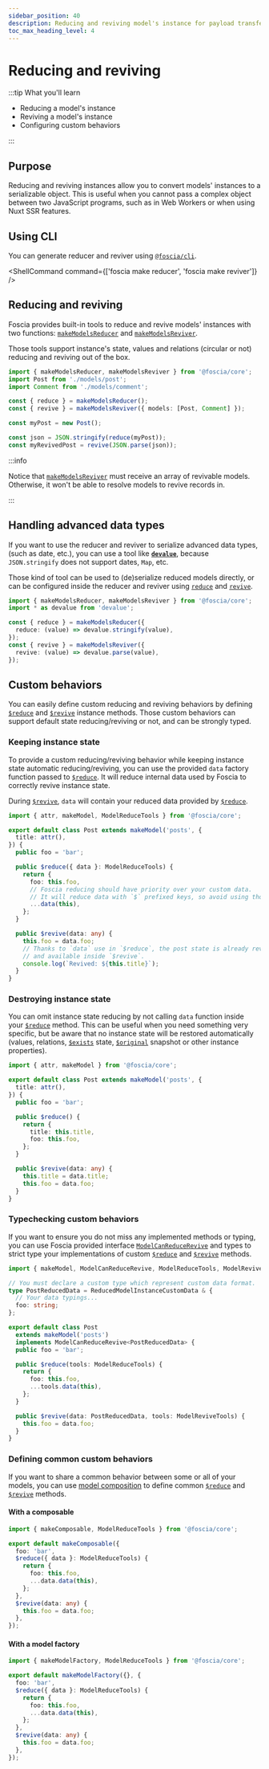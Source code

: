 ```yaml
---
sidebar_position: 40
description: Reducing and reviving model's instance for payload transfer.
toc_max_heading_level: 4
---
```



# Reducing and reviving

<FunctionInfo version="0.8.6" />

:::tip What you'll learn

- Reducing a model's instance
- Reviving a model's instance
- Configuring custom behaviors

:::

## Purpose

Reducing and reviving instances allow you to convert models' instances to
a serializable object. This is useful when you cannot pass a complex
object between two JavaScript programs, such as in Web Workers or when using
Nuxt SSR features.

## Using CLI

You can generate reducer and reviver using [`@foscia/cli`](/docs/digging-deeper/usages/cli).

<ShellCommand command={['foscia make reducer', 'foscia make reviver']} />

## Reducing and reviving

Foscia provides built-in tools to reduce and revive models' instances with two
functions:
[`makeModelsReducer`](/docs/api/@foscia/core/functions/makeModelsReducer) and
[`makeModelsReviver`](/docs/api/@foscia/core/functions/makeModelsReviver).

Those tools support instance's state, values and relations (circular or not)
reducing and reviving out of the box.

```typescript
import { makeModelsReducer, makeModelsReviver } from '@foscia/core';
import Post from './models/post';
import Comment from './models/comment';

const { reduce } = makeModelsReducer();
const { revive } = makeModelsReviver({ models: [Post, Comment] });

const myPost = new Post();

const json = JSON.stringify(reduce(myPost));
const myRevivedPost = revive(JSON.parse(json));
```

:::info

Notice that [`makeModelsReviver`](/docs/api/@foscia/core/functions/makeModelsReviver)
must receive an array of revivable models. Otherwise, it won't be able to
resolve models to revive records in.

:::

## Handling advanced data types

If you want to use the reducer and reviver to serialize advanced data types,
(such as date, etc.), you can use a tool like
[**`devalue`**](https://github.com/Rich-Harris/devalue), because
`JSON.stringify` does not support dates, `Map`, etc.

Those kind of tool can be used to (de)serialize reduced models directly, or
can be configured inside the reducer and reviver using
[`reduce`](/docs/api/@foscia/core/type-aliases/ModelsReducerConfig#reduce) and
[`revive`](/docs/api/@foscia/core/type-aliases/ModelsReviverConfig#revive).

```typescript
import { makeModelsReducer, makeModelsReviver } from '@foscia/core';
import * as devalue from 'devalue';

const { reduce } = makeModelsReducer({
  reduce: (value) => devalue.stringify(value),
});
const { revive } = makeModelsReviver({
  revive: (value) => devalue.parse(value),
});
```

## Custom behaviors

You can easily define custom reducing and reviving behaviors by defining
[`$reduce`](/docs/api/@foscia/core/type-aliases/ModelCanReduceRevive#reduce) and
[`$revive`](/docs/api/@foscia/core/type-aliases/ModelCanReduceRevive#revive)
instance methods. Those custom behaviors can support default state
reducing/reviving or not, and can be strongly typed.

### Keeping instance state

To provide a custom reducing/reviving behavior while keeping instance state
automatic reducing/reviving, you can use the provided `data` factory function
passed to
[`$reduce`](/docs/api/@foscia/core/type-aliases/ModelCanReduceRevive#reduce).
It will reduce internal data used by Foscia to correctly revive instance state.

During [`$revive`](/docs/api/@foscia/core/type-aliases/ModelCanReduceRevive#revive),
`data` will contain your reduced data provided by
[`$reduce`](/docs/api/@foscia/core/type-aliases/ModelCanReduceRevive#reduce).

```typescript
import { attr, makeModel, ModelReduceTools } from '@foscia/core';

export default class Post extends makeModel('posts', {
  title: attr(),
}) {
  public foo = 'bar';

  public $reduce({ data }: ModelReduceTools) {
    return {
      foo: this.foo,
      // Foscia reducing should have priority over your custom data.
      // It will reduce data with `$` prefixed keys, so avoid using those.
      ...data(this),
    };
  }

  public $revive(data: any) {
    this.foo = data.foo;
    // Thanks to `data` use in `$reduce`, the post state is already revived
    // and available inside `$revive`.
    console.log(`Revived: ${this.title}`);
  }
}
```

### Destroying instance state

You can omit instance state reducing by not calling `data` function
inside your [`$reduce`](/docs/api/@foscia/core/type-aliases/ModelCanReduceRevive#reduce)
method. This can be useful when you need something
very specific, but be aware that no instance state will be restored
automatically (values, relations,
[`$exists`](/docs/api/@foscia/core/interfaces/ModelInstance#exists) state,
[`$original`](/docs/api/@foscia/core/interfaces/ModelInstance#original)
snapshot or other instance properties).

```typescript
import { attr, makeModel } from '@foscia/core';

export default class Post extends makeModel('posts', {
  title: attr(),
}) {
  public foo = 'bar';

  public $reduce() {
    return {
      title: this.title,
      foo: this.foo,
    };
  }

  public $revive(data: any) {
    this.title = data.title;
    this.foo = data.foo;
  }
}
```

### Typechecking custom behaviors

If you want to ensure you do not miss any implemented methods or typing, you can
use Foscia provided interface
[`ModelCanReduceRevive`](/docs/api/@foscia/core/type-aliases/ModelCanReduceRevive)
and types to strict type your implementations of custom
[`$reduce`](/docs/api/@foscia/core/type-aliases/ModelCanReduceRevive#reduce) and
[`$revive`](/docs/api/@foscia/core/type-aliases/ModelCanReduceRevive#revive)
methods.

```typescript
import { makeModel, ModelCanReduceRevive, ModelReduceTools, ModelReviveTools, ReducedModelInstanceCustomData } from '@foscia/core';

// You must declare a custom type which represent custom data format.
type PostReducedData = ReducedModelInstanceCustomData & {
  // Your data typings...
  foo: string;
};

export default class Post
  extends makeModel('posts')
  implements ModelCanReduceRevive<PostReducedData> {
  public foo = 'bar';

  public $reduce(tools: ModelReduceTools) {
    return {
      foo: this.foo,
      ...tools.data(this),
    };
  }

  public $revive(data: PostReducedData, tools: ModelReviveTools) {
    this.foo = data.foo;
  }
}
```

### Defining common custom behaviors

If you want to share a common behavior between some or all of your models,
you can use [model composition](/docs/digging-deeper/models/models-composition)
to define common
[`$reduce`](/docs/api/@foscia/core/type-aliases/ModelCanReduceRevive#reduce) and
[`$revive`](/docs/api/@foscia/core/type-aliases/ModelCanReduceRevive#revive)
methods.

#### With a composable

```typescript
import { makeComposable, ModelReduceTools } from '@foscia/core';

export default makeComposable({
  foo: 'bar',
  $reduce({ data }: ModelReduceTools) {
    return {
      foo: this.foo,
      ...data.data(this),
    };
  },
  $revive(data: any) {
    this.foo = data.foo;
  },
});
```

#### With a model factory

```typescript
import { makeModelFactory, ModelReduceTools } from '@foscia/core';

export default makeModelFactory({}, {
  foo: 'bar',
  $reduce({ data }: ModelReduceTools) {
    return {
      foo: this.foo,
      ...data.data(this),
    };
  },
  $revive(data: any) {
    this.foo = data.foo;
  },
});
```
